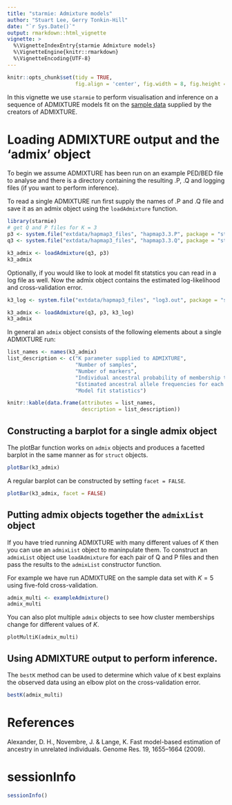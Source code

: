 ```yaml
---
title: "starmie: Admixture models"
author: "Stuart Lee, Gerry Tonkin-Hill"
date: "`r Sys.Date()`"
output: rmarkdown::html_vignette
vignette: >
  %\VignetteIndexEntry{starmie Admixture models}
  %\VignetteEngine{knitr::rmarkdown}
  %\VignetteEncoding{UTF-8}
---
```

```r
knitr::opts_chunk$set(tidy = TRUE, 
                      fig.align = 'center', fig.width = 8, fig.height = 6)
```

In this vignette we use `starmie` to perform visualisation and inference
on a sequence of ADMIXTURE models fit on the [sample data](https://www.genetics.ucla.edu/software/admixture/download.html)
supplied by the creators of ADMIXTURE. 

# Loading ADMIXTURE output and the 'admix' object

To begin we assume ADMIXTURE has been run on an example PED/BED file to analyse
and there is a directory containing the resulting .P, .Q and logging files
(if you want to perform inference). 

To read a single ADMIXTURE run first supply the names of .P and .Q file and save
it as an admix object using the `loadAdmixture` function.

```r
library(starmie)
# get Q and P files for K = 3
p3 <- system.file("extdata/hapmap3_files", "hapmap3.3.P", package = "starmie")
q3 <- system.file("extdata/hapmap3_files", "hapmap3.3.Q", package = "starmie")

k3_admix <- loadAdmixture(q3, p3)
k3_admix
```

Optionally, if you would like to look at model fit statstics you can read in
a log file as well. Now the admix object contains the estimated log-likelihood
and cross-validation error. 

```r
k3_log <- system.file("extdata/hapmap3_files", "log3.out", package = "starmie")

k3_admix <- loadAdmixture(q3, p3, k3_log)
k3_admix
```

In general an `admix` object consists of the following elements about a single
ADMIXTURE run:

```r
list_names <- names(k3_admix)
list_description <- c("K parameter supplied to ADMIXTURE",
                      "Number of samples",
                      "Number of markers",
                      "Individual ancestral probability of membership to cluster",
                      "Estimated ancestral allele frequencies for each cluster",
                      "Model fit statistics")

knitr::kable(data.frame(attributes = list_names, 
                        description = list_description))
```

## Constructing a barplot for a single admix object
The plotBar function works on `admix` objects and produces a facetted barplot
in the same manner as for `struct` objects.

```r
plotBar(k3_admix)
```

A regular barplot can be constructed by setting `facet = FALSE`.

```r
plotBar(k3_admix, facet = FALSE)
```

## Putting admix objects together the `admixList` object

If you have tried running ADMIXTURE with many different values of $K$ then you
can use an `admixList` object to maninpulate them. To construct an `admixList`
object use `loadAdmixture` for each pair of Q and P files and then pass the
results to the `admixList` constructor function.

For example we have run ADMIXTURE on the sample data set with $K = 5$ using 
five-fold cross-validation.

```r
admix_multi <- exampleAdmixture()
admix_multi
```

You can also plot multiple `admix` objects to see how cluster memberships change
for different values of $K$.

```multiplot
plotMultiK(admix_multi)
```

## Using ADMIXTURE output to perform inference.

The `bestK` method can be used to determine which value of `K` best explains
the observed data using an elbow plot on the cross-validation error.

```r
bestK(admix_multi)
```

# References
Alexander, D. H., Novembre, J. & Lange, K. Fast model-based estimation of ancestry in unrelated individuals. Genome Res. 19, 1655–1664 (2009).

# sessionInfo
```r
sessionInfo()

```


